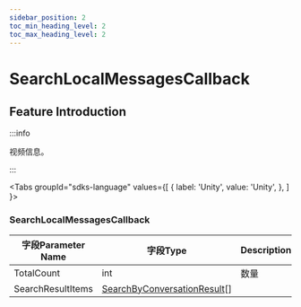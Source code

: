 ```yaml
---
sidebar_position: 2
toc_min_heading_level: 2
toc_max_heading_level: 2
---
```


# SearchLocalMessagesCallback 

## Feature Introduction

:::info

视频信息。

:::

<Tabs
groupId="sdks-language"
values={[
{ label: 'Unity', value: 'Unity', },
]
}>

<TabItem value="Unity">

### SearchLocalMessagesCallback

| 字段Parameter Name        | 字段Type | Description         |
| -------------- | -------- | ------------ |
| TotalCount | int | 数量    |
| SearchResultItems | [SearchByConversationResult](/class/message/searchResultItem.mdx)[] |  |

</TabItem>
</Tabs>
